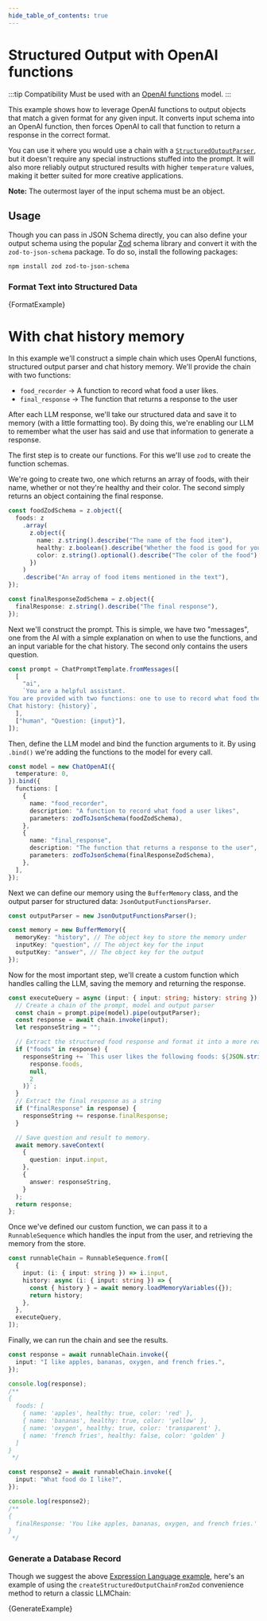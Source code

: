 ```yaml
---
hide_table_of_contents: true
---
```



# Structured Output with OpenAI functions

:::tip Compatibility
Must be used with an [OpenAI functions](https://platform.openai.com/docs/guides/gpt/function-calling) model.
:::

This example shows how to leverage OpenAI functions to output objects that match a given format for any given input.
It converts input schema into an OpenAI function, then forces OpenAI to call that function to return a response in the correct format.

You can use it where you would use a chain with a [`StructuredOutputParser`](/docs/modules/model_io/output_parsers), but it doesn't require any special
instructions stuffed into the prompt. It will also more reliably output structured results with higher `temperature` values, making it better suited
for more creative applications.

**Note:** The outermost layer of the input schema must be an object.

## Usage

Though you can pass in JSON Schema directly, you can also define your output schema using the popular [Zod](https://zod.dev) schema
library and convert it with the `zod-to-json-schema` package. To do so, install the following packages:

```bash npm2yarn
npm install zod zod-to-json-schema
```

### Format Text into Structured Data


<CodeBlock language="typescript">{FormatExample}</CodeBlock>

# With chat history memory

In this example we'll construct a simple chain which uses OpenAI functions, structured output parser and chat history memory.
We'll provide the chain with two functions:

* `food_recorder` -> A function to record what food a user likes.
* `final_response` -> The function that returns a response to the user

After each LLM response, we'll take our structured data and save it to memory (with a little formatting too). By doing this, we're enabling our LLM to
remember what the user has said and use that information to generate a response.

The first step is to create our functions. For this we'll use `zod` to create the function schemas.

We're going to create two, one which returns an array of foods, with their name, whether or not they're healthy and their color.
The second simply returns an object containing the final response.

```typescript
const foodZodSchema = z.object({
  foods: z
    .array(
      z.object({
        name: z.string().describe("The name of the food item"),
        healthy: z.boolean().describe("Whether the food is good for you"),
        color: z.string().optional().describe("The color of the food"),
      })
    )
    .describe("An array of food items mentioned in the text"),
});

const finalResponseZodSchema = z.object({
  finalResponse: z.string().describe("The final response"),
});
```

Next we'll construct the prompt. This is simple, we have two "messages", one from the AI with a simple explanation on when to use the functions, and an input variable for the chat history. The second only contains the users question.

```typescript
const prompt = ChatPromptTemplate.fromMessages([
  [
    "ai",
    `You are a helpful assistant.
You are provided with two functions: one to use to record what food the user likes, and one to use when replying to user questions.
Chat history: {history}`,
  ],
  ["human", "Question: {input}"],
]);
```

Then, define the LLM model and bind the function arguments to it. By using `.bind()` we're adding the functions to the model for every call.

```typescript
const model = new ChatOpenAI({
  temperature: 0,
}).bind({
  functions: [
    {
      name: "food_recorder",
      description: "A function to record what food a user likes",
      parameters: zodToJsonSchema(foodZodSchema),
    },
    {
      name: "final_response",
      description: "The function that returns a response to the user",
      parameters: zodToJsonSchema(finalResponseZodSchema),
    },
  ],
});
```

Next we can define our memory using the `BufferMemory` class, and the output parser for structured data: `JsonOutputFunctionsParser`.

```typescript
const outputParser = new JsonOutputFunctionsParser();

const memory = new BufferMemory({
  memoryKey: "history", // The object key to store the memory under
  inputKey: "question", // The object key for the input
  outputKey: "answer", // The object key for the output
});
```

Now for the most important step, we'll create a custom function which handles calling the LLM, saving the memory and returning the response.

```typescript
const executeQuery = async (input: { input: string; history: string }) => {
  // Create a chain of the prompt, model and output parser
  const chain = prompt.pipe(model).pipe(outputParser);
  const response = await chain.invoke(input);
  let responseString = "";

  // Extract the structured food response and format it into a more readable string
  if ("foods" in response) {
    responseString += `This user likes the following foods: ${JSON.stringify(
      response.foods,
      null,
      2
    )}`;
  }
  // Extract the final response as a string
  if ("finalResponse" in response) {
    responseString += response.finalResponse;
  }

  // Save question and result to memory.
  await memory.saveContext(
    {
      question: input.input,
    },
    {
      answer: responseString,
    }
  );
  return response;
};
```

Once we've defined our custom function, we can pass it to a `RunnableSequence` which handles the input from the user, and retrieving the memory from the store.

```typescript
const runnableChain = RunnableSequence.from([
  {
    input: (i: { input: string }) => i.input,
    history: async (i: { input: string }) => {
      const { history } = await memory.loadMemoryVariables({});
      return history;
    },
  },
  executeQuery,
]);
```

Finally, we can run the chain and see the results.

```typescript
const response = await runnableChain.invoke({
  input: "I like apples, bananas, oxygen, and french fries.",
});

console.log(response);
/**
{
  foods: [
    { name: 'apples', healthy: true, color: 'red' },
    { name: 'bananas', healthy: true, color: 'yellow' },
    { name: 'oxygen', healthy: true, color: 'transparent' },
    { name: 'french fries', healthy: false, color: 'golden' }
  ]
}
 */

const response2 = await runnableChain.invoke({
  input: "What food do I like?",
});

console.log(response2);
/**
{
  finalResponse: 'You like apples, bananas, oxygen, and french fries.'
}
 */
```


### Generate a Database Record

Though we suggest the above [Expression Language example](/docs/expression_language/cookbook), here's an example
of using the `createStructuredOutputChainFromZod` convenience method to return a classic LLMChain:


<CodeBlock language="typescript">{GenerateExample}</CodeBlock>
